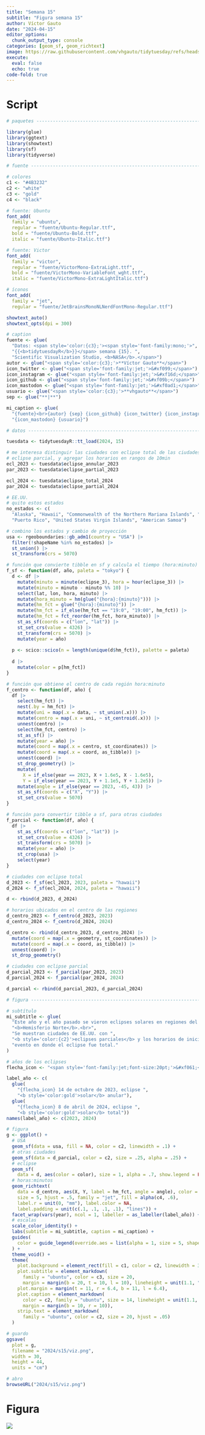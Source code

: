 ```yaml
---
title: "Semana 15"
subtitle: "Figura semana 15"
author: Víctor Gauto
date: "2024-04-15"
editor_options:
  chunk_output_type: console
categories: [geom_sf, geom_richtext]
image: https://raw.githubusercontent.com/vhgauto/tidytuesday/refs/heads/main/2024/s15/viz.png
execute:
  eval: false
  echo: true
code-fold: true
---
```



# Script

```r

# paquetes ----------------------------------------------------------------

library(glue)
library(ggtext)
library(showtext)
library(sf)
library(tidyverse)

# fuente ------------------------------------------------------------------

# colores
c1 <- "#4B3232"
c2 <- "white"
c3 <- "gold"
c4 <- "black"

# fuente: Ubuntu
font_add(
  family = "ubuntu", 
  regular = "fuente/Ubuntu-Regular.ttf",
  bold = "fuente/Ubuntu-Bold.ttf",
  italic = "fuente/Ubuntu-Italic.ttf")

# fuente: Victor
font_add(
  family = "victor", 
  regular = "fuente/VictorMono-ExtraLight.ttf",
  bold = "fuente/VictorMono-VariableFont_wght.ttf",
  italic = "fuente/VictorMono-ExtraLightItalic.ttf")

# íconos
font_add(
  family = "jet", 
  regular = "fuente/JetBrainsMonoNLNerdFontMono-Regular.ttf")

showtext_auto()
showtext_opts(dpi = 300)

# caption
fuente <- glue(
  "Datos: <span style='color:{c3};'><span style='font-family:mono;'>",
  "{{<b>tidytuesdayR</b>}}</span> semana {15}. ",
  "Scientific Visualization Studio, <b>NASA</b>.</span>")
autor <- glue("<span style='color:{c3};'>**Víctor Gauto**</span>")
icon_twitter <- glue("<span style='font-family:jet;'>&#xf099;</span>")
icon_instagram <- glue("<span style='font-family:jet;'>&#xf16d;</span>")
icon_github <- glue("<span style='font-family:jet;'>&#xf09b;</span>")
icon_mastodon <- glue("<span style='font-family:jet;'>&#xf0ad1;</span>")
usuario <- glue("<span style='color:{c3};'>**vhgauto**</span>")
sep <- glue("**|**")

mi_caption <- glue(
  "{fuente}<br>{autor} {sep} {icon_github} {icon_twitter} {icon_instagram} ",
  "{icon_mastodon} {usuario}")

# datos -------------------------------------------------------------------

tuesdata <- tidytuesdayR::tt_load(2024, 15)

# me interesa distinguir las ciudades con eclipse total de las ciudades con 
# eclipse parcial, y agregar los horarios en rangos de 10min
ecl_2023 <- tuesdata$eclipse_annular_2023
par_2023 <- tuesdata$eclipse_partial_2023

ecl_2024 <- tuesdata$eclipse_total_2024
par_2024 <- tuesdata$eclipse_partial_2024

# EE.UU.
# quito estos estados
no_estados <- c(
  "Alaska", "Hawaii", "Commonwealth of the Northern Mariana Islands", "Guam", 
  "Puerto Rico", "United States Virgin Islands", "American Samoa")

# combino los estados y cambio de proyección
usa <- rgeoboundaries::gb_adm1(country = "USA") |> 
  filter(!shapeName %in% no_estados) |> 
  st_union() |> 
  st_transform(crs = 5070)

# función que convierte tibble en sf y calcula el tiempo (hora:minuto)
f_sf <- function(df, año, paleta = "tokyo") {
  d <- df |> 
    mutate(minuto = minute(eclipse_3), hora = hour(eclipse_3)) |> 
    mutate(minuto = minuto - minuto %% 10) |>
    select(lat, lon, hora, minuto) |> 
    mutate(hora_minuto = hm(glue("{hora}:{minuto}"))) |> 
    mutate(hm_fct = glue("{hora}:{minuto}")) |> 
    mutate(hm_fct = if_else(hm_fct == "19:0", "19:00", hm_fct)) |> 
    mutate(hm_fct = fct_reorder(hm_fct, hora_minuto)) |> 
    st_as_sf(coords = c("lon", "lat")) |> 
    st_set_crs(value = 4326) |> 
    st_transform(crs = 5070) |> 
    mutate(year = año)
  
  p <- scico::scico(n = length(unique(d$hm_fct)), palette = paleta)
  
  d |> 
    mutate(color = p[hm_fct])
}

# función que obtiene el centro de cada región hora:minuto
f_centro <- function(df, año) {
  df |> 
    select(hm_fct) |> 
    nest(.by = hm_fct) |> 
    mutate(uni = map(.x = data, ~ st_union(.x))) |> 
    mutate(centro = map(.x = uni, ~ st_centroid(.x))) |> 
    unnest(centro) |> 
    select(hm_fct, centro) |> 
    st_as_sf() |> 
    mutate(year = año) |> 
    mutate(coord = map(.x = centro, st_coordinates)) |> 
    mutate(coord = map(.x = coord, as_tibble)) |> 
    unnest(coord) |> 
    st_drop_geometry() |> 
    mutate(
      X = if_else(year == 2023, X + 1.6e5, X - 1.6e5),
      Y = if_else(year == 2023, Y + 1.1e5, Y + 1.2e5)) |> 
    mutate(angle = if_else(year == 2023, -45, 43)) |> 
    st_as_sf(coords = c("X", "Y")) |> 
    st_set_crs(value = 5070)
}

# función para convertir tibble a sf, para otras ciudades
f_parcial <- function(df, año) {
  df |> 
    st_as_sf(coords = c("lon", "lat")) |> 
    st_set_crs(value = 4326) |> 
    st_transform(crs = 5070) |> 
    mutate(year = año) |> 
    st_crop(usa) |> 
    select(year)
}

# ciudades con eclipse total
d_2023 <- f_sf(ecl_2023, 2023, paleta = "hawaii")
d_2024 <- f_sf(ecl_2024, 2024, paleta = "hawaii")

d <- rbind(d_2023, d_2024)

# horarios ubicados en el centro de las regiones
d_centro_2023 <- f_centro(d_2023, 2023)
d_centro_2024 <- f_centro(d_2024, 2024)

d_centro <- rbind(d_centro_2023, d_centro_2024) |> 
  mutate(coord = map(.x = geometry, st_coordinates)) |> 
  mutate(coord = map(.x = coord, as_tibble)) |> 
  unnest(coord) |> 
  st_drop_geometry()

# ciudades con eclipse parcial
d_parcial_2023 <- f_parcial(par_2023, 2023)
d_parcial_2024 <- f_parcial(par_2024, 2024)

d_parcial <- rbind(d_parcial_2023, d_parcial_2024)

# figura ------------------------------------------------------------------

# subtítulo
mi_subtitle <- glue(
  "Este año y el año pasado se vieron eclipses solares en regiones del ",
  "<b>Hemisferio Norte</b>.<br>",
  "Se muestran ciudades de EE.UU. con ",
  "<b style='color:{c2}'>eclipses parciales</b> y los horarios de inicio del<br>",
  "evento en donde el eclipse fue total."
)

# años de los eclipses
flecha_icon <- "<span style='font-family:jet;font-size:20pt;'>&#xf061;</span>"

label_año <- c(
  glue(
    "{flecha_icon} 14 de octubre de 2023, eclipse ",
    "<b style='color:gold'>solar</b> anular"), 
  glue(
    "{flecha_icon} 8 de abril de 2024, eclipse ",
    "<b style='color:gold'>solar</b> total"))
names(label_año) <- c(2023, 2024)

# figura
g <- ggplot() +
  # USA
  geom_sf(data = usa, fill = NA, color = c2, linewidth = .1) +
  # otras ciudades
  geom_sf(data = d_parcial, color = c2, size = .25, alpha = .25) +
  # eclipse
  geom_sf(
    data = d, aes(color = color), size = 1, alpha = .7, show.legend = FALSE) +
  # horas:minutos
  geom_richtext(
    data = d_centro, aes(X, Y, label = hm_fct, angle = angle), color = c3, 
    size = 5, hjust = .5, family = "jet", fill = alpha(c4, .6), 
    label.r = unit(0, "mm"), label.color = NA, 
    label.padding = unit(c(.1, .1, .1, .1), "lines")) +
  facet_wrap(vars(year), ncol = 1, labeller = as_labeller(label_año)) +
  # escalas
  scale_color_identity() +
  labs(subtitle = mi_subtitle, caption = mi_caption) +
  guides(
    color = guide_legend(override.aes = list(alpha = 1, size = 5, shape = 15))
  ) +
  theme_void() +
  theme(
    plot.background = element_rect(fill = c1, color = c2, linewidth = 3),
    plot.subtitle = element_markdown(
      family = "ubuntu", color = c3, size = 20, 
      margin = margin(b = 20, t = 10, l = 10), lineheight = unit(1.1, "line")),
    plot.margin = margin(t = 11, r = 6.4, b = 11, l = 6.4),
    plot.caption = element_markdown(
      color = c2, family = "ubuntu", size = 14, lineheight = unit(1.1, "line"),
      margin = margin(b = 10, r = 10)),
    strip.text = element_markdown(
      family = "ubuntu", color = c2, size = 20, hjust = .05)
  )

# guardo
ggsave(
  plot = g,
  filename = "2024/s15/viz.png",
  width = 30,
  height = 44,
  units = "cm")

# abro
browseURL("2024/s15/viz.png")
```

# Figura

![](https://raw.githubusercontent.com/vhgauto/tidytuesday/refs/heads/main/2024/s15/viz.png)


